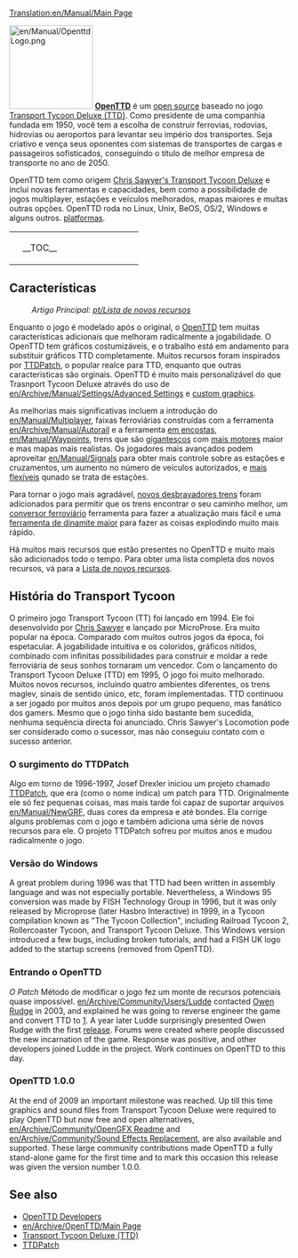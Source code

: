 [[Translation:en/Manual/Main Page]]
{{pt/Tradução|en/Manual/Main Page|60}}
{{pt/Manual/Tabela de conteúdos}}

[[File:en/Manual/OpenttdLogo.png|left|150px]]
[http://www.openttd.org/ '''OpenTTD'''] é um [http://pt.wikipedia.org/wiki/Código_aberto open source] baseado no jogo [http://pt.wikipedia.org/wiki/Transport_Tycoon Transport Tycoon Deluxe (TTD)]. Como presidente de uma companhia fundada em 1950, você tem a escolha de construir ferrovias, rodovias, hidrovias ou aeroportos para levantar seu império dos transportes. Seja criativo e vença seus oponentes com sistemas de transportes de cargas e passageiros sofisticados, conseguindo o título de melhor empresa de transporte no ano de 2050.

OpenTTD tem como origem [http://www.chrissawyer.com/info.htm Chris Sawyer's Transport Tycoon Deluxe] e inclui novas ferramentas e capacidades, bem como a possibilidade de jogos multiplayer, estações e veículos melhorados, mapas maiores e muitas outras opções. OpenTTD roda no Linux, Unix, BeOS, OS/2, Windows e alguns outros.
[[en/Archive/Compilation and Ports/Operating system|platformas]].

{| align="center"
|colspan=2 style="background:none; border:0px"|
|width=200 style="background:none; border:0px"| __TOC__
|style="background:none; border:0px"| [[File:en/Manual/Intro screen.png|frame|center|OpenTTD [[en/Manual/Game interface#main-window-contents|tela de introdução]]]]
|}

==Características==
:''Artigo Principal: [[pt/Lista de novos recursos]]''

Enquanto o jogo é modelado após o original, o [http://www.openttd.org/ OpenTTD] tem muitas características adicionais que melhoram radicalmente a jogabilidade. O OpenTTD tem gráficos costumizáveis, e o trabalho está em andamento para substituir gráficos TTD completamente. Muitos recursos foram inspirados por [http://www.ttdpatch.net/ TTDPatch], o popular realce para TTD, enquanto que outras características são orginais. OpenTTD é muito mais personalizável do que Trasnport Tycoon Deluxe através do uso de [[en/Archive/Manual/Settings/Advanced Settings]] e [[en/Manual/NewGRF|custom graphics]].

As melhorias mais significativas incluem a introdução do [[en/Manual/Multiplayer]], faixas ferroviárias construídas com a ferramenta [[en/Archive/Manual/Autorail]] e a ferramenta [[pt/Construção em encostas|em encostas]], [[en/Manual/Waypoints]], trens que são [[pt/Trens gigantescos|gigantescos]] com [[en/Archive/Manual/Multiheaded trains|mais motores]] maior e mas mapas mais realistas. Os jogadores mais avançados podem aproveitar [[en/Manual/Signals]] para obter mais controle sobre as estações e cruzamentos, um aumento no número de veículos autorizados, e  [[pt/Estações não uniformes|mais flexíveis]] qunado se trata de estações.

Para tornar o jogo mais agradável, [[en/Archive/Manual/Yet Another PBS Patch|novos desbravadores trens]] foram adicionados para permitir que os trens encontrar o seu caminho melhor, um [[en/Manual/Convert rail|conversor ferroviário]] ferramenta para fazer a atualização mais fácil e uma [[en/Archive/Manual/Settings/Extra dynamite|ferramenta de dinamite maior]] para fazer as coisas explodindo muito mais rápido.

Há muitos mais recursos que estão presentes no OpenTTD e muito mais são adicionados todo o tempo. Para obter uma lista completa dos novos recursos, vá para a [[pt/Lista de novos recursos|Lista de novos recursos]].

==História do Transport Tycoon==
O primeiro jogo Transport Tycoon (TT) foi lançado em 1994. Ele foi desenvolvido por [http://www.chrissawyer.com/ Chris Sawyer] e lançado por MicroProse. 
Era muito popular na época. Comparado com muitos outros jogos da época, foi espetacular. A jogabilidade intuitiva e os coloridos, gráficos nítidos, combinado com infinitas possibilidades para construir e moldar a rede ferroviária de seus sonhos tornaram um vencedor.
Com o lançamento do Transport Tycoon Deluxe (TTD) em 1995, O jogo foi muito melhorado. Muitos novos recursos, incluindo quatro ambientes diferentes, os trens maglev, sinais de sentido único, etc, foram implementadas. TTD continuou a ser jogado por muitos anos depois por um grupo pequeno, mas fanático dos gamers. Mesmo que o jogo tinha sido bastante bem sucedida, nenhuma sequência directa foi anunciado. Chris Sawyer's Locomotion pode ser considerado como o sucessor, mas não conseguiu contato com o sucesso anterior.

===O surgimento do TTDPatch===
Algo em torno de 1996-1997, Josef Drexler iniciou um projeto chamado [http://www.ttdpatch.net/ TTDPatch], que era (como o nome indica) um patch para TTD. Originalmente ele só fez pequenas coisas, mas mais tarde foi capaz de suportar arquivos [[en/Manual/NewGRF]], duas cores da empresa e até bondes. Ela corrige alguns problemas com o jogo e também adiciona uma série de novos recursos para ele. O projeto TTDPatch sofreu por muitos anos e mudou radicalmente o jogo.

===Versão do Windows===
A great problem during 1996 was that TTD had been written in assembly language and was not especially portable. Nevertheless, a Windows 95 conversion was made by FISH Technology Group in 1996, but it was only released by Microprose (later Hasbro Interactive) in 1999, in a Tycoon compilation known as "The Tycoon Collection", including Railroad Tycoon 2, Rollercoaster Tycoon, and Transport Tycoon Deluxe. This Windows version introduced a few bugs, including broken tutorials, and had a FISH UK logo added to the startup screens (removed from OpenTTD).

===Entrando o OpenTTD===
''O Patch'' Método de modificar o jogo fez um monte de recursos potenciais quase impossível. [[en/Archive/Community/Users/Ludde]] contacted [http://www.tt-forums.net/ Owen Rudge] in 2003, and explained he was going to reverse engineer the game and convert TTD to [http://pt.wikipedia.org/wiki/C_(linguagem_de_programação)C]. A year later Ludde surprisingly presented Owen Rudge with the first [http://pt.wikipedia.org/wiki/Liberação_de_software release]. Forums were created where people discussed the new incarnation of the game. Response was positive, and other developers joined Ludde in the project. Work continues on OpenTTD to this day.

===OpenTTD 1.0.0===
At the end of 2009 an important milestone was reached. Up till this time graphics and sound files from Transport Tycoon Deluxe were required to play OpenTTD but now free and open alternatives, [[en/Archive/Community/OpenGFX Readme]] and [[en/Archive/Community/Sound Effects Replacement]], are also available and supported. These large community contributions made OpenTTD a fully stand-alone game for the first time and to mark this occasion this release was given the version number 1.0.0.

==See also==
*[[en/Archive/Community/Developers|OpenTTD Developers]]
*[[en/Archive/OpenTTD/Main Page]]
*[http://pt.wikipedia.org/wiki/Transport_Tycoon Transport Tycoon Deluxe (TTD)]
*[http://www.ttdpatch.net/ TTDPatch]